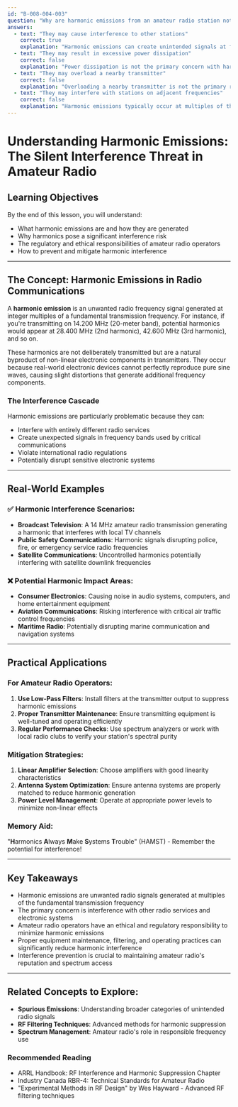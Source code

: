 ```yaml
---
id: "B-008-004-003"
question: "Why are harmonic emissions from an amateur radio station not wanted?"
answers:
  - text: "They may cause interference to other stations"
    correct: true
    explanation: "Harmonic emissions can create unintended signals at frequencies that interfere with other radio services, communications systems, and electronic devices. These spurious emissions can disrupt critical communications, broadcast services, and sensitive electronic equipment, violating amateur radio's fundamental principle of responsible spectrum use."
  - text: "They may result in excessive power dissipation"
    correct: false
    explanation: "Power dissipation is not the primary concern with harmonic emissions. While harmonics can potentially cause some additional energy loss, the main issue is the potential for interference with other radio services and electronic systems. Harmonic emissions are problematic because of their ability to create unwanted signals, not because of power inefficiency."
  - text: "They may overload a nearby transmitter"
    correct: false
    explanation: "Overloading a nearby transmitter is not the primary risk of harmonic emissions. While strong harmonic signals could potentially cause receiver desensitization, the more significant concern is broad interference across multiple frequency bands and services, not specifically targeting nearby transmitters."
  - text: "They may interfere with stations on adjacent frequencies"
    correct: false
    explanation: "Harmonic emissions typically occur at multiples of the fundamental frequency, not on adjacent frequencies. A signal on 14 MHz might generate harmonics at 28 MHz, 42 MHz, etc., which can interfere with entirely different services, not just stations near the original transmission frequency."
---
```


# Understanding Harmonic Emissions: The Silent Interference Threat in Amateur Radio

## Learning Objectives
By the end of this lesson, you will understand:
- What harmonic emissions are and how they are generated
- Why harmonics pose a significant interference risk
- The regulatory and ethical responsibilities of amateur radio operators
- How to prevent and mitigate harmonic interference

---

## The Concept: Harmonic Emissions in Radio Communications

A **harmonic emission** is an unwanted radio frequency signal generated at integer multiples of a fundamental transmission frequency. For instance, if you're transmitting on 14.200 MHz (20-meter band), potential harmonics would appear at 28.400 MHz (2nd harmonic), 42.600 MHz (3rd harmonic), and so on.

These harmonics are not deliberately transmitted but are a natural byproduct of non-linear electronic components in transmitters. They occur because real-world electronic devices cannot perfectly reproduce pure sine waves, causing slight distortions that generate additional frequency components.

### The Interference Cascade

Harmonic emissions are particularly problematic because they can:
- Interfere with entirely different radio services
- Create unexpected signals in frequency bands used by critical communications
- Violate international radio regulations
- Potentially disrupt sensitive electronic systems

---

## Real-World Examples

### ✅ Harmonic Interference Scenarios:
- **Broadcast Television**: A 14 MHz amateur radio transmission generating a harmonic that interferes with local TV channels
- **Public Safety Communications**: Harmonic signals disrupting police, fire, or emergency service radio frequencies
- **Satellite Communications**: Uncontrolled harmonics potentially interfering with satellite downlink frequencies

### ❌ Potential Harmonic Impact Areas:
- **Consumer Electronics**: Causing noise in audio systems, computers, and home entertainment equipment
- **Aviation Communications**: Risking interference with critical air traffic control frequencies
- **Maritime Radio**: Potentially disrupting marine communication and navigation systems

---

## Practical Applications

### For Amateur Radio Operators:
1. **Use Low-Pass Filters**: Install filters at the transmitter output to suppress harmonic emissions
2. **Proper Transmitter Maintenance**: Ensure transmitting equipment is well-tuned and operating efficiently
3. **Regular Performance Checks**: Use spectrum analyzers or work with local radio clubs to verify your station's spectral purity

### Mitigation Strategies:
1. **Linear Amplifier Selection**: Choose amplifiers with good linearity characteristics
2. **Antenna System Optimization**: Ensure antenna systems are properly matched to reduce harmonic generation
3. **Power Level Management**: Operate at appropriate power levels to minimize non-linear effects

### Memory Aid:
"**H**armonics **A**lways **M**ake **S**ystems **T**rouble" (HAMST) - Remember the potential for interference!

---

## Key Takeaways

- Harmonic emissions are unwanted radio signals generated at multiples of the fundamental transmission frequency
- The primary concern is interference with other radio services and electronic systems
- Amateur radio operators have an ethical and regulatory responsibility to minimize harmonic emissions
- Proper equipment maintenance, filtering, and operating practices can significantly reduce harmonic interference
- Interference prevention is crucial to maintaining amateur radio's reputation and spectrum access

---

## Related Concepts to Explore:
- **Spurious Emissions**: Understanding broader categories of unintended radio signals
- **RF Filtering Techniques**: Advanced methods for harmonic suppression
- **Spectrum Management**: Amateur radio's role in responsible frequency use

### Recommended Reading
- ARRL Handbook: RF Interference and Harmonic Suppression Chapter
- Industry Canada RBR-4: Technical Standards for Amateur Radio
- "Experimental Methods in RF Design" by Wes Hayward - Advanced RF filtering techniques